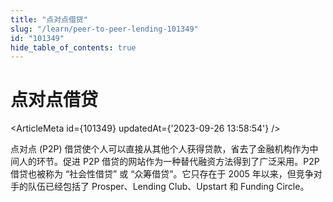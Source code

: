 ```yaml
---
title: "点对点借贷"
slug: "/learn/peer-to-peer-lending-101349"
id: "101349"
hide_table_of_contents: true
---
```



# 点对点借贷

<ArticleMeta id={101349} updatedAt={'2023-09-26 13:58:54'} />
<div className='border-solid border-b border-t-0 my-4 border-[var(--ifm-color-gray-300)]' />

点对点 (P2P) 借贷使个人可以直接从其他个人获得贷款，省去了金融机构作为中间人的环节。促进 P2P 借贷的网站作为一种替代融资方法得到了广泛采用。P2P 借贷也被称为 “社会性借贷” 或 “众筹借贷”。它只存在于 2005 年以来，但竞争对手的队伍已经包括了 Prosper、Lending Club、Upstart 和 Funding Circle。
